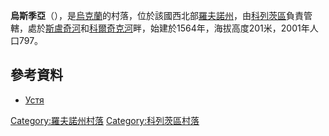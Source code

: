 {{coord|50|47|9|N|27|12|8|E|scale:100000|display=title}}

'''烏斯季亞'''（{{lang-uk|Устя}}），是[[烏克蘭|烏克蘭]]的村落，位於該國西北部[[羅夫諾州|羅夫諾州]]，由[[科列茨區|科列茨區]]負責管轄，處於[[斯盧奇河|斯盧奇河]]和[[科爾奇克河_(斯盧奇河支流)|科爾奇克河]]畔，始建於1564年，海拔高度201米，2001年人口797。

==參考資料==
*[http://gska2.rada.gov.ua/pls/z7502/A005?rdat1=11.01.2009&rf7571=27782 Устя]{{dead link|date=2018年3月 |bot=InternetArchiveBot |fix-attempted=yes }}

{{DEFAULTSORT:Устя}}
[[Category:羅夫諾州村落|Category:羅夫諾州村落]]
[[Category:科列茨區村落|Category:科列茨區村落]]


{{Rivne-geo-stub}}